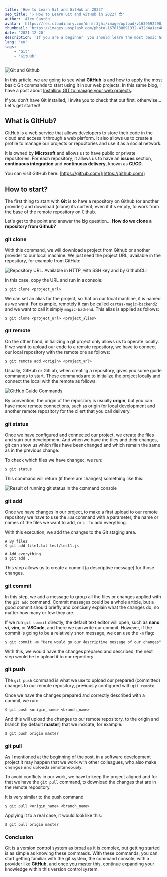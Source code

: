 ```yaml
---
title: 'How to Learn Git and GitHub in 2022?'
seo_title: '▷ How to Learn Git and GitHub in 2022? 😎'
author: 'Alex Cantón'
avatar: 'https://res.cloudinary.com/dnnfr3jhi/image/upload/v1639592290/Blog/alex_r0u07u.webp'
thumbnail: 'https://images.unsplash.com/photo-1678138091332-432d4a1ac407?q=80&w=3270&auto=format&fit=crop&ixlib=rb-4.1.0&ixid=M3wxMjA3fDB8MHxwaG90by1wYWdlfHx8fGVufDB8fHx8fA%3D%3D'
date: '2021-12-20'
description: 'If you are a beginner, you should learn the most basic Git commands, the most used Version Control System today. Get familiar with the system created by Linus Torvalds to manage your repositories on GitHub. Learn to use git clone, git add, git remote, git push, git pull, git commit, and git status.'
lang: 'en'
tags:
    - 'Git'
    - 'GitHub'
---
```

![Git and Github](https://res.cloudinary.com/dnnfr3jhi/image/upload/v1639608819/Blog/Posts/empezar-git-en-2022/git-github_vr0t6u.webp)

In this article, we are going to see what **GitHub** is and how to apply the most basic Git commands to start using it in our web projects. In this same blog, I have a post about [Installing GIT to manage your web projects](https://www.alexcantongarcia.es/blog/instala-git-para-gestionar-tus-proyectos-web).

If you don't have Git installed, I invite you to check that out first, otherwise... Let's get started!

## What is GitHub?

GitHub is a web service that allows developers to store their code in the cloud and access it through a web platform. It also allows us to create a profile to manage our projects or repositories and use it as a social network.

It is owned by **Microsoft** and allows us to have public or private repositories. For each repository, it allows us to have an **issues** section, **continuous integration** and **continuous delivery**, known as **CI/CD**.

You can visit GitHub here: [https://github.com/](https://github.com/)

## How to start?

The first thing to start with **Git** is to have a repository on Github (or another provider) and download (clone) its content, even if it's empty, to work from the base of the remote repository on Github.

Let's get to the point and answer the big question... **How do we clone a repository from Github?**

### git clone

With this command, we will download a project from Github or another provider to our local machine. We just need the project URL, available in the repository, for example from GitHub:

![Repository URL. Available in HTTP, with SSH key and by GithubCLI](https://res.cloudinary.com/dnnfr3jhi/image/upload/v1639608819/Blog/Posts/empezar-git-en-2022/clone_pxji59.webp)

In this case, copy the URL and run in a console:

```shell
$ git clone <project_url>
```

We can set an alias for the project, so that on our local machine, it is named as we want. For example, remotely it can be called `cartas-magic-backend2` and we want to call it simply `magic-backend`. This alias is applied as follows:

```shell
$ git clone <project_url> <project_alias>
```

###  git remote

On the other hand, initializing a git project only allows us to operate locally. If we want to upload our code to a remote repository, we have to connect our local repository with the remote one as follows:

```shell
$ git remote add <origin> <project_url>
```

Usually, GitHub or GitLab, when creating a repository, gives you some guide commands to start. These commands are to initialize the project locally and connect the local with the remote as follows:

![GitHub Guide Commands](https://res.cloudinary.com/dnnfr3jhi/image/upload/v1639608819/Blog/Posts/empezar-git-en-2022/gitremote_iaa3k8.webp)

By convention, the origin of the repository is usually **origin**, but you can have more remote connections, such as origin for local development and another remote repository for the client that you call delivery.

### git status

Once we have configured and connected our project, we create the files and start our development. And when we have the files and their changes, git can show us which files have been changed and which remain the same as in the previous change.

To check which files we have changed, we run:

```shell
$ git status
```

This command will return (if there are changes) something like this:

![Result of running git status in the command console](https://res.cloudinary.com/dnnfr3jhi/image/upload/v1639608819/Blog/Posts/empezar-git-en-2022/gitstatus_yv4idi.webp)

### git add

Once we have changes in our project, to make a first upload to our remote repository we have to use the `add` command with a parameter, the name or names of the files we want to add, or a `.` to add everything.

With this execution, we add the changes to the Git staging area.

```shell
# By files
$ git add file1.txt test/test1.js

# Add everything
$ git add . 
```

This step allows us to create a commit (a descriptive message) for those changes.

### git commit

In this step, we add a message to group all the files or changes applied with the `git add` command. Commit messages could be a whole article, but a good commit should briefly and concisely explain what the changes do, no matter how many or few they are. 

If we run `git commit` directly, the default text editor will open, such as **nano**, **vi**, **vim**, or **VSCode**, and there we can write our commit. However, if the commit is going to be a relatively short message, we can use the `-m` flag:

```shell
$ git commit -m "Here would go our descriptive message of our changes"
```

With this, we would have the changes prepared and described, the next step would be to upload it to our repository.

### git push

The `git push` command is what we use to upload our prepared (committed) changes to our remote repository, previously configured with `git remote`

Once we have the changes prepared and correctly described with a commit, we run:

```shell
$ git push <origin_name> <branch_name>
```

And this will upload the changes to our remote repository, to the origin and branch (by default **master**) that we indicate, for example:

```shell
$ git push origin master
```

### git pull

As I mentioned at the beginning of the post, in a software development project it may happen that we work with other colleagues, who also make changes and uploads simultaneously.

To avoid conflicts in our work, we have to keep the project aligned and for that we have the `git pull` command, to download the changes that are in the remote repository.

It is very similar to the push command:

```shell
$ git pull <origin_name> <branch_name>
```
Applying it to a real case, it would look like this:

```shell
$ git pull origin master
```


### Conclusion
Git is a version control system as broad as it is complex, but getting started is as simple as knowing these commands. With these commands, you can start getting familiar with the git system, the command console, with a provider like **GitHub**, and once you master this, continue expanding your knowledge within this version control system. 